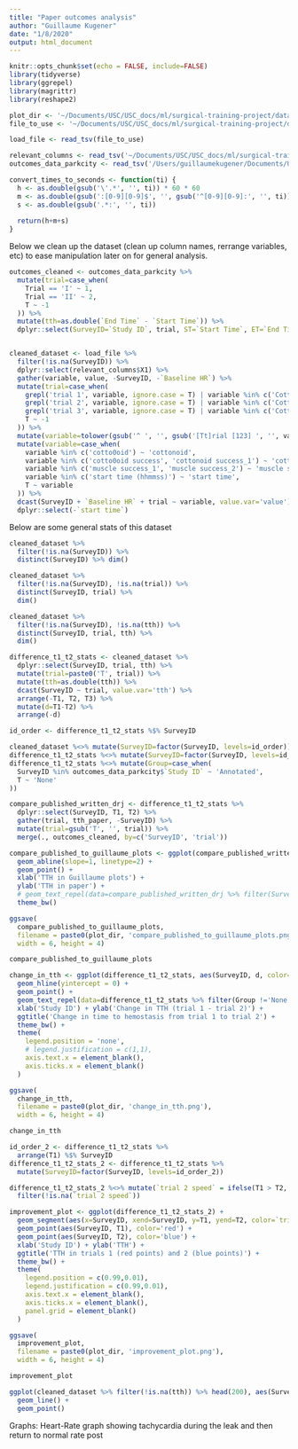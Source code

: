 ```yaml
---
title: "Paper outcomes analysis"
author: "Guillaume Kugener"
date: "1/8/2020"
output: html_document
---
```


```r
knitr::opts_chunk$set(echo = FALSE, include=FALSE)
library(tidyverse)
library(ggrepel)
library(magrittr)
library(reshape2)
```

```r
plot_dir <- '~/Documents/USC/USC_docs/ml/surgical-training-project/data/'
file_to_use <- '~/Documents/USC/USC_docs/ml/surgical-training-project/data/UPDATED_Raw Data.xlsx - Sheet1.tsv'

load_file <- read_tsv(file_to_use)

relevant_columns <- read_tsv('~/Documents/USC/USC_docs/ml/surgical-training-project/data/paper_outcomes_columns.tsv', col_names =F)
outcomes_data_parkcity <- read_tsv('/Users/guillaumekugener/Documents/USC/USC_docs/ml/surgical-training-project/data/parkcity-trial-annotations.txt')
```

```r
convert_times_to_seconds <- function(ti) {
  h <- as.double(gsub('\'.*', '', ti)) * 60 * 60
  m <- as.double(gsub(':[0-9][0-9]$', '', gsub('^[0-9][0-9]:', '', ti))) * 60
  s <- as.double(gsub('.*:', '', ti))
  
  return(h+m+s)
}
```

Below we clean up the dataset (clean up column names, rerrange variables, etc) to ease manipulation later on for general analysis.

```r
outcomes_cleaned <- outcomes_data_parkcity %>%
  mutate(trial=case_when(
    Trial == 'I' ~ 1,
    Trial == 'II' ~ 2,
    T ~ -1
  )) %>%
  mutate(tth=as.double(`End Time` - `Start Time`)) %>%
  dplyr::select(SurveyID=`Study ID`, trial, ST=`Start Time`, ET=`End Time`, tth)


cleaned_dataset <- load_file %>% 
  filter(!is.na(SurveyID)) %>%
  dplyr::select(relevant_columns$X1) %>%
  gather(variable, value, -SurveyID, -`Baseline HR`) %>%
  mutate(trial=case_when(
    grepl('trial 1', variable, ignore.case = T) | variable %in% c('Cottonoid Success', 'Muscle Success') ~ 1,
    grepl('trial 2', variable, ignore.case = T) | variable %in% c('Cotto0oid Success', 'Muscle Success_1') ~ 2,
    grepl('trial 3', variable, ignore.case = T) | variable %in% c('Cottonoid Success_1', 'Muscle Success_2') ~ 3,
    T ~ -1
  )) %>%
  mutate(variable=tolower(gsub('^ ', '', gsub('[Tt]rial [123] ', '', variable)))) %>%
  mutate(variable=case_when(
    variable %in% c('cotto0oid') ~ 'cottonoid',
    variable %in% c('cotto0oid success', 'cottonoid success_1') ~ 'cottonoid success',
    variable %in% c('muscle success_1', 'muscle success_2') ~ 'muscle success',
    variable %in% c('start time (hhmmss)') ~ 'start time',
    T ~ variable
  )) %>%
  dcast(SurveyID + `Baseline HR` + trial ~ variable, value.var='value') %>%
  dplyr::select(-`start time`)
```

Below are some general stats of this dataset

```r
cleaned_dataset %>%
  filter(!is.na(SurveyID)) %>%
  distinct(SurveyID) %>% dim()

cleaned_dataset %>%
  filter(!is.na(SurveyID), !is.na(trial)) %>%
  distinct(SurveyID, trial) %>%
  dim()

cleaned_dataset %>%
  filter(!is.na(SurveyID), !is.na(tth)) %>%
  distinct(SurveyID, trial, tth) %>%
  dim()
```





```r
difference_t1_t2_stats <- cleaned_dataset %>%
  dplyr::select(SurveyID, trial, tth) %>%
  mutate(trial=paste0('T', trial)) %>%
  mutate(tth=as.double(tth)) %>%
  dcast(SurveyID ~ trial, value.var='tth') %>%
  arrange(-T1, T2, T3) %>%
  mutate(d=T1-T2) %>% 
  arrange(-d)

id_order <- difference_t1_t2_stats %$% SurveyID

cleaned_dataset %<>% mutate(SurveyID=factor(SurveyID, levels=id_order))
difference_t1_t2_stats %<>% mutate(SurveyID=factor(SurveyID, levels=id_order))
difference_t1_t2_stats %<>% mutate(Group=case_when(
  SurveyID %in% outcomes_data_parkcity$`Study ID` ~ 'Annotated',
  T ~ 'None'
))

compare_published_written_drj <- difference_t1_t2_stats %>%
  dplyr::select(SurveyID, T1, T2) %>%
  gather(trial, tth_paper, -SurveyID) %>%
  mutate(trial=gsub('T', '', trial)) %>%
  merge(., outcomes_cleaned, by=c('SurveyID', 'trial'))
```

```r
compare_published_to_guillaume_plots <- ggplot(compare_published_written_drj, aes(tth, tth_paper, color=trial)) +
  geom_abline(slope=1, linetype=2) +
  geom_point() +
  xlab('TTH in Guillaume plots') +
  ylab('TTH in paper') +
  # geom_text_repel(data=compare_published_written_drj %>% filter(SurveyID ==613), aes(label=SurveyID)) +
  theme_bw()

ggsave(
  compare_published_to_guillaume_plots,
  filename = paste0(plot_dir, 'compare_published_to_guillaume_plots.png'), 
  width = 6, height = 4)

compare_published_to_guillaume_plots
```

```r
change_in_tth <- ggplot(difference_t1_t2_stats, aes(SurveyID, d, color=Group)) +
  geom_hline(yintercept = 0) +
  geom_point() +
  geom_text_repel(data=difference_t1_t2_stats %>% filter(Group !='None'), aes(label=SurveyID)) + 
  xlab('Study ID') + ylab('Change in TTH (trial 1 - trial 2)') + 
  ggtitle('Change in time to hemostasis from trial 1 to trial 2') +
  theme_bw() +
  theme(
    legend.position = 'none', 
    # legend.justification = c(1,1),
    axis.text.x = element_blank(),
    axis.ticks.x = element_blank()
  )

ggsave(
  change_in_tth,
  filename = paste0(plot_dir, 'change_in_tth.png'), 
  width = 6, height = 4)

change_in_tth
```

```r
id_order_2 <- difference_t1_t2_stats %>%
  arrange(T1) %$% SurveyID
difference_t1_t2_stats_2 <- difference_t1_t2_stats %>% 
  mutate(SurveyID=factor(SurveyID, levels=id_order_2))

difference_t1_t2_stats_2 %<>% mutate(`trial 2 speed` = ifelse(T1 > T2, 'faster', 'slower')) %>%
  filter(!is.na(`trial 2 speed`))

improvement_plot <- ggplot(difference_t1_t2_stats_2) +
  geom_segment(aes(x=SurveyID, xend=SurveyID, y=T1, yend=T2, color=`trial 2 speed`), alpha=0.5) +
  geom_point(aes(SurveyID, T1), color='red') +
  geom_point(aes(SurveyID, T2), color='blue') +
  xlab('Study ID') + ylab('TTH') + 
  ggtitle('TTH in trials 1 (red points) and 2 (blue points)') +
  theme_bw() +
  theme(
    legend.position = c(0.99,0.01),
    legend.justification = c(0.99,0.01),
    axis.text.x = element_blank(),
    axis.ticks.x = element_blank(),
    panel.grid = element_blank()
  )

ggsave(
  improvement_plot,
  filename = paste0(plot_dir, 'improvement_plot.png'), 
  width = 6, height = 4)

improvement_plot
```

```r
ggplot(cleaned_dataset %>% filter(!is.na(tth)) %>% head(200), aes(SurveyID, as.double(tth), color=factor(trial), group=factor(trial))) +
  geom_line() +
  geom_point()
```


Graphs: Heart-Rate graph showing tachycardia during the leak and then return to normal rate post 

```r

```


